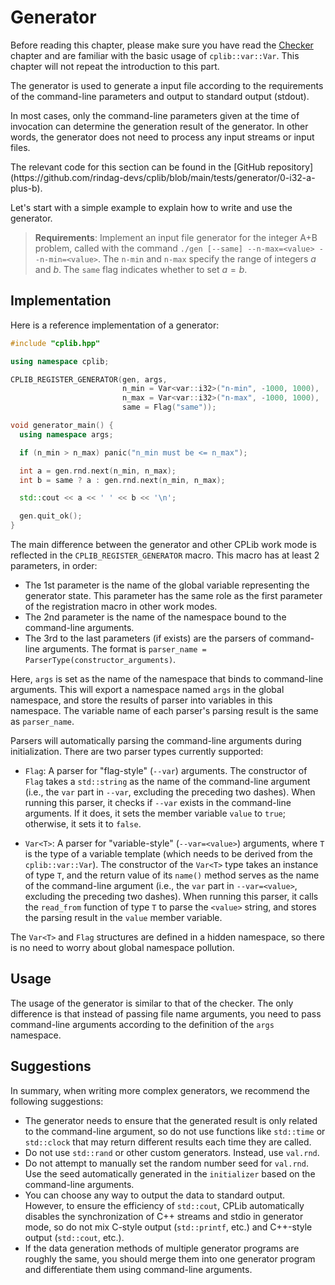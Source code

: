 
# Generator

Before reading this chapter, please make sure you have read the [Checker](/user-guide/checker) chapter and are familiar with the basic usage of `cplib::var::Var`. This chapter will not repeat the introduction to this part.

The generator is used to generate a input file according to the requirements of the command-line parameters and output to standard output (stdout).

In most cases, only the command-line parameters given at the time of invocation can determine the generation result of the generator. In other words, the generator does not need to process any input streams or input files.

<Callout type="info">
The relevant code for this section can be found in the [GitHub repository](https://github.com/rindag-devs/cplib/blob/main/tests/generator/0-i32-a-plus-b).
</Callout>

Let's start with a simple example to explain how to write and use the generator.

> **Requirements**: Implement an input file generator for the integer A+B problem, called with the command `./gen [--same] --n-max=<value> --n-min=<value>`. The `n-min` and `n-max` specify the range of integers $a$ and $b$. The `same` flag indicates whether to set $a = b$.

## Implementation

Here is a reference implementation of a generator:

```cpp filename="gen.cpp" copy showLineNumbers
#include "cplib.hpp"

using namespace cplib;

CPLIB_REGISTER_GENERATOR(gen, args,
                         n_min = Var<var::i32>("n-min", -1000, 1000),
                         n_max = Var<var::i32>("n-max", -1000, 1000),
                         same = Flag("same"));

void generator_main() {
  using namespace args;

  if (n_min > n_max) panic("n_min must be <= n_max");

  int a = gen.rnd.next(n_min, n_max);
  int b = same ? a : gen.rnd.next(n_min, n_max);

  std::cout << a << ' ' << b << '\n';

  gen.quit_ok();
}
```

The main difference between the generator and other CPLib work mode is reflected in the `CPLIB_REGISTER_GENERATOR` macro. This macro has at least 2 parameters, in order:

- The 1st parameter is the name of the global variable representing the generator state. This parameter has the same role as the first parameter of the registration macro in other work modes.
- The 2nd parameter is the name of the namespace bound to the command-line arguments.
- The 3rd to the last parameters (if exists) are the parsers of command-line arguments. The format is `parser_name = ParserType(constructor_arguments)`.

Here, `args` is set as the name of the namespace that binds to command-line arguments. This will export a namespace named `args` in the global namespace, and store the results of parser into variables in this namespace. The variable name of each parser's parsing result is the same as `parser_name`.

Parsers will automatically parsing the command-line arguments during initialization. There are two parser types currently supported:

- `Flag`: A parser for "flag-style" (`--var`) arguments. The constructor of `Flag` takes a `std::string` as the name of the command-line argument (i.e., the `var` part in `--var`, excluding the preceding two dashes). When running this parser, it checks if `--var` exists in the command-line arguments. If it does, it sets the member variable `value` to `true`; otherwise, it sets it to `false`.

- `Var<T>`: A parser for "variable-style" (`--var=<value>`) arguments, where `T` is the type of a variable template (which needs to be derived from the `cplib::var::Var`). The constructor of the `Var<T>` type takes an instance of type `T`, and the return value of its `name()` method serves as the name of the command-line argument (i.e., the `var` part in `--var=<value>`, excluding the preceding two dashes). When running this parser, it calls the `read_from` function of type `T` to parse the `<value>` string, and stores the parsing result in the `value` member variable.

The `Var<T>` and `Flag` structures are defined in a hidden namespace, so there is no need to worry about global namespace pollution.

## Usage

The usage of the generator is similar to that of the checker. The only difference is that instead of passing file name arguments, you need to pass command-line arguments according to the definition of the `args` namespace.

## Suggestions

In summary, when writing more complex generators, we recommend the following suggestions:

- The generator needs to ensure that the generated result is only related to the command-line argument, so do not use functions like `std::time` or `std::clock` that may return different results each time they are called.
- Do not use `std::rand` or other custom generators. Instead, use `val.rnd`.
- Do not attempt to manually set the random number seed for `val.rnd`. Use the seed automatically generated in the `initializer` based on the command-line arguments.
- You can choose any way to output the data to standard output. However, to ensure the efficiency of `std::cout`, CPLib automatically disables the synchronization of C++ streams and stdio in generator mode, so do not mix C-style output (`std::printf`, etc.) and C++-style output (`std::cout`, etc.).
- If the data generation methods of multiple generator programs are roughly the same, you should merge them into one generator program and differentiate them using command-line arguments.
